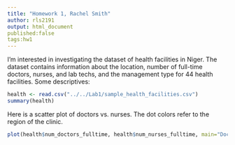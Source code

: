 ```yaml
---
title: "Homework 1, Rachel Smith"
author: rls2191
output: html_document
published:false
tags:hw1
---
```

I'm interested in investigating the dataset of health facilities in Niger. The dataset contains  information about the location, number of full-time doctors, nurses, and lab techs, and the management type for 44 health facilities. Some descriptives:
```r
health <- read.csv("../../Lab1/sample_health_facilities.csv")
summary(health)
```
Here is a scatter plot of doctors vs. nurses. The dot colors refer to the region of the clinic.
```r
plot(health$num_doctors_fulltime, health$num_nurses_fulltime, main="Doctors and Nurses in Niger by Region", xlab="number of full time doctors", ylab="number of full time nurses", xlim=c(0,4), ylim=c(0,9), col=health$zone)
```

